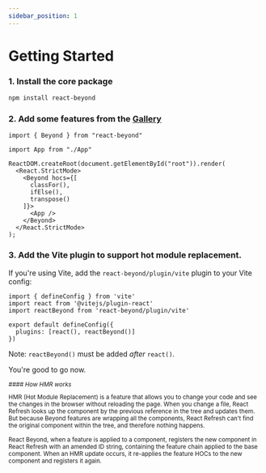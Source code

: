 ```yaml
---
sidebar_position: 1
---
```


# Getting Started

### 1. Install the core package

```bash
npm install react-beyond
```

### 2. Add some features from the [Gallery](/docs/category/gallery)

```tsx
import { Beyond } from "react-beyond"

import App from "./App"

ReactDOM.createRoot(document.getElementById("root")).render(
  <React.StrictMode>
    <Beyond hocs={[
      classFor(),
      ifElse(),
      transpose()
    ]}>
      <App />
    </Beyond>
  </React.StrictMode>
);
```

### 3. Add the Vite plugin to support hot module replacement.

If you're using Vite, add the `react-beyond/plugin/vite` plugin to your Vite config:

```tsx title="vite.config.ts"
import { defineConfig } from 'vite'
import react from '@vitejs/plugin-react'
import reactBeyond from 'react-beyond/plugin/vite'

export default defineConfig({
  plugins: [react(), reactBeyond()]
})
```

Note: `reactBeyond()` must be added _after_ `react()`.

You're good to go now.

<small>
  <em>
    #### How HMR works
  </em>

HMR (Hot Module Replacement) is a feature that allows you to change your code and see the changes in the browser without reloading the page. When you change a file, React Refresh looks up the component by the previous reference in the tree and updates them. But because Beyond features are wrapping all the components, React Refresh can't find the original component within the tree, and therefore nothing happens.

React Beyond, when a feature is applied to a component, registers the new component in React Refresh with an amended ID string, containing the feature chain applied to the base component. When an HMR update occurs, it re-applies the feature HOCs to the new component and registers it again.
</small>

